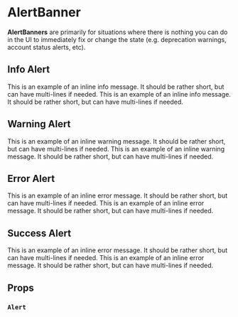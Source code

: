 
<Meta title="Components/AlertBanner" component={AlertBanner} />

# AlertBanner

**AlertBanners** are primarily for situations where there is nothing you can do in the UI to immediately fix or change the state (e.g. deprecation warnings, account status alerts, etc).

## Info Alert

<Canvas>
  <Story name="info light">
    <AlertBanner type="info">
      This is an example of an inline info message. It should be rather short,
      but can have multi-lines if needed.
    </AlertBanner>
  </Story>
  <Story name="info dark">
    <AlertBanner type="info" theme="dark">
      This is an example of an inline info message. It should be rather short,
      but can have multi-lines if needed.
    </AlertBanner>
  </Story>
</Canvas>

## Warning Alert

<Canvas>
  <Story name="warning light">
    <AlertBanner type="warn">
      This is an example of an inline warning message. It should be rather
      short, but can have multi-lines if needed.
    </AlertBanner>
  </Story>
  <Story name="warning dark">
    <AlertBanner type="warn" theme="dark">
      This is an example of an inline warning message. It should be rather
      short, but can have multi-lines if needed.
    </AlertBanner>
  </Story>
</Canvas>

## Error Alert

<Canvas>
  <Story name="error light">
    <AlertBanner type="error" style={{ marginBottom: 20 }}>
      This is an example of an inline error message. It should be rather short,
      but can have multi-lines if needed.
    </AlertBanner>
  </Story>
  <Story name="error dark">
    <AlertBanner type="error" theme="dark" style={{ marginBottom: 20 }}>
      This is an example of an inline error message. It should be rather short,
      but can have multi-lines if needed.
    </AlertBanner>
  </Story>
</Canvas>

## Success Alert

<Canvas>
  <Story name="success light">
    <AlertBanner type="success">
      This is an example of an inline error message. It should be rather short,
      but can have multi-lines if needed.
    </AlertBanner>
  </Story>
  <Story name="success dark">
    <AlertBanner type="success" theme="dark">
      This is an example of an inline error message. It should be rather short,
      but can have multi-lines if needed.
    </AlertBanner>
  </Story>
</Canvas>

## Props

### `Alert`

<ArgsTable of={AlertBanner} />
